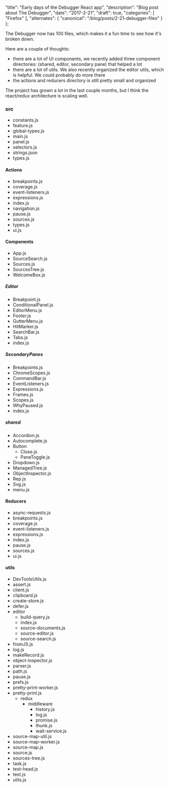   "title": "Early days of the Debugger React app",
  "description": "Blog post about The Debugger",
  "date": "2017-2-21",
  "draft": true,
  "categories": [
    "Firefox"
  ],
  "alternates": {
    "canonical": "/blog/posts/2-21-debugger-files"
  }
};

The Debugger now has 100 files, which makes it a fun time to see how it's broken down.

Here are a couple of thoughts:

* there are a lot of UI components, we recently added three component directories: (shared, editor, secondary pane) that helped a lot
* there are a lot of utils. We also recently organized the editor utils, which is helpful. We could probably do more there
* the actions and reducers directory is still pretty small and organized

The project has grown a lot in the last couple months, but I think the react/redux architecture is scaling well.

### src

* constants.js
* feature.js
* global-types.js
* main.js
* panel.js
* selectors.js
* strings.json
* types.js

#### Actions

*  breakpoints.js
*  coverage.js
*  event-listeners.js
*  expressions.js
*  index.js
*  navigation.js
*  pause.js
*  sources.js
*  types.js
*  ui.js

#### Components

* App.js
* SourceSearch.js
* Sources.js
* SourcesTree.js
* WelcomeBox.js

##### Editor

*  Breakpoint.js
*  ConditionalPanel.js
*  EditorMenu.js
*  Footer.js
*  GutterMenu.js
*  HitMarker.js
*  SearchBar.js
*  Tabs.js
* index.js

##### SecondaryPanes

*  Breakpoints.js
*  ChromeScopes.js
*  CommandBar.js
*  EventListeners.js
*  Expressions.js
*  Frames.js
*  Scopes.js
*  WhyPaused.js
*  index.js

##### shared

* Accordion.js
* Autocomplete.js
* Button
  *  Close.js
  *  PaneToggle.js
* Dropdown.js
* ManagedTree.js
* ObjectInspector.js
* Rep.js
* Svg.js
* menu.js

#### Reducers

* async-requests.js
* breakpoints.js
* coverage.js
* event-listeners.js
* expressions.js
* index.js
* pause.js
* sources.js
*  ui.js

#### utils

* DevToolsUtils.js
* assert.js
* client.js
* clipboard.js
* create-store.js
* defer.js
* editor
  * build-query.js
  * index.js
  * source-documents.js
  * source-editor.js
  * source-search.js
* fromJS.js
* log.js
* makeRecord.js
* object-inspector.js
* parser.js
* path.js
* pause.js
* prefs.js
* pretty-print-worker.js
* pretty-print.js
  * redux
    * middleware
      * history.js
      * log.js
      * promise.js
      * thunk.js
      * wait-service.js
* source-map-util.js
* source-map-worker.js
* source-map.js
* source.js
* sources-tree.js
* task.js
* test-head.js
* text.js
* utils.js